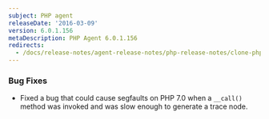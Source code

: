 ```yaml
---
subject: PHP agent
releaseDate: '2016-03-09'
version: 6.0.1.156
metaDescription: PHP Agent 6.0.1.156
redirects:
  - /docs/release-notes/agent-release-notes/php-release-notes/clone-php-agent-601156
---
```


### Bug Fixes

* Fixed a bug that could cause segfaults on PHP 7.0 when a `__call()` method was invoked and was slow enough to generate a trace node.
